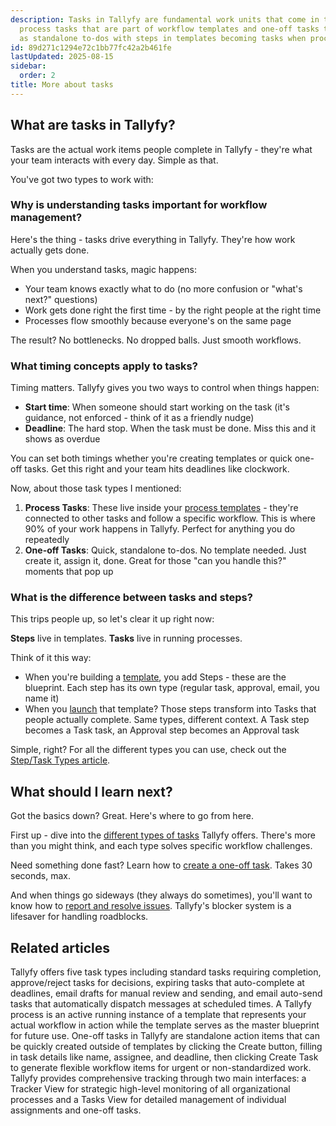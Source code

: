 ```yaml
---
description: Tasks in Tallyfy are fundamental work units that come in two types -
  process tasks that are part of workflow templates and one-off tasks that function
  as standalone to-dos with steps in templates becoming tasks when processes are launched.
id: 89d271c1294e72c1bb77fc42a2b461fe
lastUpdated: 2025-08-15
sidebar:
  order: 2
title: More about tasks
---
```


## What are tasks in Tallyfy?

Tasks are the actual work items people complete in Tallyfy - they're what your team interacts with every day. Simple as that.

You've got two types to work with:

### Why is understanding tasks important for workflow management?

Here's the thing - tasks drive everything in Tallyfy. They're how work actually gets done.

When you understand tasks, magic happens:
- Your team knows exactly what to do (no more confusion or "what's next?" questions)
- Work gets done right the first time - by the right people at the right time
- Processes flow smoothly because everyone's on the same page

The result? No bottlenecks. No dropped balls. Just smooth workflows.

### What timing concepts apply to tasks?

Timing matters. Tallyfy gives you two ways to control when things happen:

- **Start time**: When someone should start working on the task (it's guidance, not enforced - think of it as a friendly nudge)
- **Deadline**: The hard stop. When the task must be done. Miss this and it shows as overdue

You can set both timings whether you're creating templates or quick one-off tasks. Get this right and your team hits deadlines like clockwork.

Now, about those task types I mentioned:

1.  **Process Tasks**: These live inside your [process templates](/products/pro/documenting/templates/) - they're connected to other tasks and follow a specific workflow. This is where 90% of your work happens in Tallyfy. Perfect for anything you do repeatedly
2.  **One-off Tasks**: Quick, standalone to-dos. No template needed. Just create it, assign it, done. Great for those "can you handle this?" moments that pop up

### What is the difference between tasks and steps?

This trips people up, so let's clear it up right now:

**Steps** live in templates. **Tasks** live in running processes.

Think of it this way:
*   When you're building a [template](/products/pro/documenting/templates/), you add Steps - these are the blueprint. Each step has its own type (regular task, approval, email, you name it)
*   When you [launch](/products/pro/launching/) that template? Those steps transform into Tasks that people actually complete. Same types, different context. A Task step becomes a Task task, an Approval step becomes an Approval task

Simple, right? For all the different types you can use, check out the [Step/Task Types article](/products/pro/tracking-and-tasks/tasks/what-types-of-tasks-can-i-create-with-tallyfy/).


<PageTree />

## What should I learn next?

Got the basics down? Great. Here's where to go from here.

First up - dive into the [different types of tasks](/products/pro/tracking-and-tasks/tasks/what-types-of-tasks-can-i-create-with-tallyfy/) Tallyfy offers. There's more than you might think, and each type solves specific workflow challenges.

Need something done fast? Learn how to [create a one-off task](/products/pro/tracking-and-tasks/tasks/how-to-create-a-one-off-task-in-tallyfy/). Takes 30 seconds, max.

And when things go sideways (they always do sometimes), you'll want to know how to [report and resolve issues](/products/pro/tracking-and-tasks/tasks/how-to-report-and-resolve-issues-in-tallyfy/). Tallyfy's blocker system is a lifesaver for handling roadblocks.


## Related articles
<CardGrid>
<LinkTitleCard header="<b>Tasks > Step types</b>" href="/products/pro/tracking-and-tasks/tasks/what-types-of-tasks-can-i-create-with-tallyfy/" > Tallyfy offers five task types including standard tasks requiring completion, approve/reject tasks for decisions, expiring tasks that auto-complete at deadlines, email drafts for manual review and sending, and email auto-send tasks that automatically dispatch messages at scheduled times. </LinkTitleCard>
<LinkTitleCard header="<b>Tracking And Tasks > More about processes</b>" href="/products/pro/tracking-and-tasks/processes/" > A Tallyfy process is an active running instance of a template that represents your actual workflow in action while the template serves as the master blueprint for future use. </LinkTitleCard>
<LinkTitleCard header="<b>Tasks > Create a one-off task</b>" href="/products/pro/tracking-and-tasks/tasks/how-to-create-a-one-off-task-in-tallyfy/" > One-off tasks in Tallyfy are standalone action items that can be quickly created outside of templates by clicking the Create button, filling in task details like name, assignee, and deadline, then clicking Create Task to generate flexible workflow items for urgent or non-standardized work. </LinkTitleCard>
<LinkTitleCard header="<b>Pro > Tracking</b>" href="/products/pro/tracking-and-tasks/" > Tallyfy provides comprehensive tracking through two main interfaces: a Tracker View for strategic high-level monitoring of all organizational processes and a Tasks View for detailed management of individual assignments and one-off tasks. </LinkTitleCard>
</CardGrid>